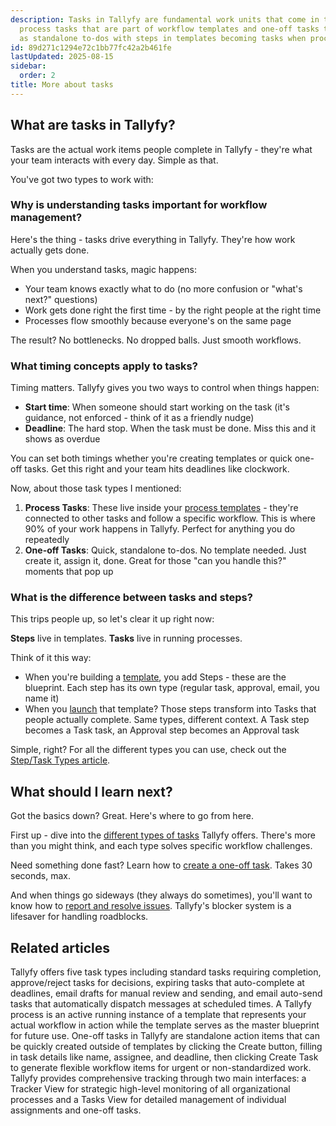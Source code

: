 ```yaml
---
description: Tasks in Tallyfy are fundamental work units that come in two types -
  process tasks that are part of workflow templates and one-off tasks that function
  as standalone to-dos with steps in templates becoming tasks when processes are launched.
id: 89d271c1294e72c1bb77fc42a2b461fe
lastUpdated: 2025-08-15
sidebar:
  order: 2
title: More about tasks
---
```


## What are tasks in Tallyfy?

Tasks are the actual work items people complete in Tallyfy - they're what your team interacts with every day. Simple as that.

You've got two types to work with:

### Why is understanding tasks important for workflow management?

Here's the thing - tasks drive everything in Tallyfy. They're how work actually gets done.

When you understand tasks, magic happens:
- Your team knows exactly what to do (no more confusion or "what's next?" questions)
- Work gets done right the first time - by the right people at the right time
- Processes flow smoothly because everyone's on the same page

The result? No bottlenecks. No dropped balls. Just smooth workflows.

### What timing concepts apply to tasks?

Timing matters. Tallyfy gives you two ways to control when things happen:

- **Start time**: When someone should start working on the task (it's guidance, not enforced - think of it as a friendly nudge)
- **Deadline**: The hard stop. When the task must be done. Miss this and it shows as overdue

You can set both timings whether you're creating templates or quick one-off tasks. Get this right and your team hits deadlines like clockwork.

Now, about those task types I mentioned:

1.  **Process Tasks**: These live inside your [process templates](/products/pro/documenting/templates/) - they're connected to other tasks and follow a specific workflow. This is where 90% of your work happens in Tallyfy. Perfect for anything you do repeatedly
2.  **One-off Tasks**: Quick, standalone to-dos. No template needed. Just create it, assign it, done. Great for those "can you handle this?" moments that pop up

### What is the difference between tasks and steps?

This trips people up, so let's clear it up right now:

**Steps** live in templates. **Tasks** live in running processes.

Think of it this way:
*   When you're building a [template](/products/pro/documenting/templates/), you add Steps - these are the blueprint. Each step has its own type (regular task, approval, email, you name it)
*   When you [launch](/products/pro/launching/) that template? Those steps transform into Tasks that people actually complete. Same types, different context. A Task step becomes a Task task, an Approval step becomes an Approval task

Simple, right? For all the different types you can use, check out the [Step/Task Types article](/products/pro/tracking-and-tasks/tasks/what-types-of-tasks-can-i-create-with-tallyfy/).


<PageTree />

## What should I learn next?

Got the basics down? Great. Here's where to go from here.

First up - dive into the [different types of tasks](/products/pro/tracking-and-tasks/tasks/what-types-of-tasks-can-i-create-with-tallyfy/) Tallyfy offers. There's more than you might think, and each type solves specific workflow challenges.

Need something done fast? Learn how to [create a one-off task](/products/pro/tracking-and-tasks/tasks/how-to-create-a-one-off-task-in-tallyfy/). Takes 30 seconds, max.

And when things go sideways (they always do sometimes), you'll want to know how to [report and resolve issues](/products/pro/tracking-and-tasks/tasks/how-to-report-and-resolve-issues-in-tallyfy/). Tallyfy's blocker system is a lifesaver for handling roadblocks.


## Related articles
<CardGrid>
<LinkTitleCard header="<b>Tasks > Step types</b>" href="/products/pro/tracking-and-tasks/tasks/what-types-of-tasks-can-i-create-with-tallyfy/" > Tallyfy offers five task types including standard tasks requiring completion, approve/reject tasks for decisions, expiring tasks that auto-complete at deadlines, email drafts for manual review and sending, and email auto-send tasks that automatically dispatch messages at scheduled times. </LinkTitleCard>
<LinkTitleCard header="<b>Tracking And Tasks > More about processes</b>" href="/products/pro/tracking-and-tasks/processes/" > A Tallyfy process is an active running instance of a template that represents your actual workflow in action while the template serves as the master blueprint for future use. </LinkTitleCard>
<LinkTitleCard header="<b>Tasks > Create a one-off task</b>" href="/products/pro/tracking-and-tasks/tasks/how-to-create-a-one-off-task-in-tallyfy/" > One-off tasks in Tallyfy are standalone action items that can be quickly created outside of templates by clicking the Create button, filling in task details like name, assignee, and deadline, then clicking Create Task to generate flexible workflow items for urgent or non-standardized work. </LinkTitleCard>
<LinkTitleCard header="<b>Pro > Tracking</b>" href="/products/pro/tracking-and-tasks/" > Tallyfy provides comprehensive tracking through two main interfaces: a Tracker View for strategic high-level monitoring of all organizational processes and a Tasks View for detailed management of individual assignments and one-off tasks. </LinkTitleCard>
</CardGrid>